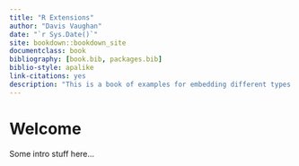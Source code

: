 ```yaml
--- 
title: "R Extensions"
author: "Davis Vaughan"
date: "`r Sys.Date()`"
site: bookdown::bookdown_site
documentclass: book
bibliography: [book.bib, packages.bib]
biblio-style: apalike
link-citations: yes
description: "This is a book of examples for embedding different types of third party C++ libraries into R packages."
---
```


# Welcome {#welcome}

Some intro stuff here...